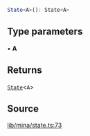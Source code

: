 ```ts
State<A>(): State<A>
```

## Type parameters

• **A**

## Returns

[`State`](../type-aliases/State.mdx)\<`A`\>

## Source

[lib/mina/state.ts:73](https://github.com/o1-labs/o1js/blob/fd7bd4b02f4f7cc1057cd423261d70c22275763a/src/lib/mina/state.ts#L73)
